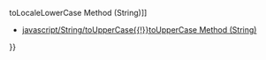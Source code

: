 {{Page_Title}}
{{Flags}}
{{Summary_Section|Converts all the alphabetic characters in a string to lowercase.

}}
{{JS_Syntax|Formats={{JS_Syntax_Format
|Format= strVariable.toLowerCase()}}{{JS_Syntax_Format
|Format= "String Literal".toLowerCase() }}
}}
{{Remarks_Section
|Remarks=The '''toLowerCase''' method has no effect on non-alphabetic characters.

The following example demonstrates the effects of the '''toLowerCase''' method:

 var str1 = "This is a STRING.";
 var str2 = str1. toLowerCase();
 document.write(str2);
 
 // Output: this is a string.
}}
{{See_Also_Section
|Manual_links=* [[javascript/String/toLocaleLowerCase{{!}}toLocaleLowerCase Method (String)]]
* [[javascript/String/toUpperCase{{!}}toUpperCase Method (String)]]
}}
{{Topics | JS Basic}}

{{External_Attribution
|Is_CC-BY-SA=No
|Sources=MSDN
|MDN_link=
|MSDN_link=http://msdn.microsoft.com/en-us/library/ie/es5c2d38(v=vs.94).aspx
|HTML5Rocks_link=
}}
